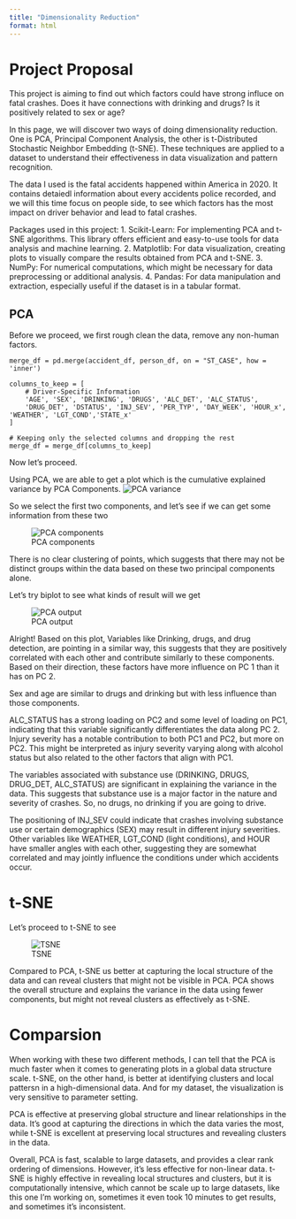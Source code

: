 ```yaml
---
title: "Dimensionality Reduction"
format: html
---
```


# Project Proposal

This project is aiming to find out which factors could have strong influce on fatal crashes. Does it have connections with drinking and drugs? Is it positively related to sex or age?

In this page, we will discover two ways of doing dimensionality reduction. One is PCA, Principal Component Analysis, the other is  t-Distributed Stochastic Neighbor Embedding (t-SNE). These techniques are applied to a dataset to understand their effectiveness in data visualization and pattern recognition.

The data I used is the fatal accidents happened within America in 2020. It contains detaiedl information about every accidents police recorded, and we will this time focus on people side, to see which factors has the most impact on driver behavior and lead to fatal crashes.

Packages used in this project:
1. Scikit-Learn: For implementing PCA and t-SNE algorithms. This library offers efficient and easy-to-use tools for data analysis and machine learning.
2. Matplotlib: For data visualization, creating plots to visually compare the results obtained from PCA and t-SNE.
3. NumPy: For numerical computations, which might be necessary for data preprocessing or additional analysis.
4. Pandas: For data manipulation and extraction, especially useful if the dataset is in a tabular format.


## PCA

Before we proceed, we first rough clean the data, remove any non-human factors.

```.python
merge_df = pd.merge(accident_df, person_df, on = "ST_CASE", how = 'inner')

columns_to_keep = [
    # Driver-Specific Information
    'AGE', 'SEX', 'DRINKING', 'DRUGS', 'ALC_DET', 'ALC_STATUS', 
    'DRUG_DET', 'DSTATUS', 'INJ_SEV', 'PER_TYP', 'DAY_WEEK', 'HOUR_x', 'WEATHER', 'LGT_COND','STATE_x'
]

# Keeping only the selected columns and dropping the rest
merge_df = merge_df[columns_to_keep]
```

Now let's proceed.

Using PCA, we are able to get a plot which is the cumulative explained variance by PCA Components.
![PCA variance](images/PCA%20pc%20counts.png)

So we select the first two components, and let's see if we can get some information from these two

![PCA components](images/PCA%202%20PC.png)

There is no clear clustering of points, which suggests that there may not be distinct groups within the data based on these two principal components alone.

Let's try biplot to see what kinds of result will we get

![PCA output](images/PCA%202PC%20output.png)

Alright! Based on this plot, Variables like Drinking, drugs, and drug detection, are pointing in a similar way, this suggests that they are positively correlated with each other and contribute similarly to these components. Based on their direction, these factors have more influence on PC 1 than it has on PC 2.

Sex and age are similar to drugs and drinking but with less influence than those components.

ALC_STATUS has a strong loading on PC2 and some level of loading on PC1, indicating that this variable significantly differentiates the data along PC 2. Injury severity has a notable contribution to both PC1 and PC2, but more on PC2. This might be interpreted as injury severity varying along with alcohol status but also related to the other factors that align with PC1.

The variables associated with substance use (DRINKING, DRUGS, DRUG_DET, ALC_STATUS) are significant in explaining the variance in the data. This suggests that substance use is a major factor in the nature and severity of crashes. So, no drugs, no drinking if you are going to drive.

The positioning of INJ_SEV could indicate that crashes involving substance use or certain demographics (SEX) may result in different injury severities. Other variables like WEATHER, LGT_COND (light conditions), and HOUR have smaller angles with each other, suggesting they are somewhat correlated and may jointly influence the conditions under which accidents occur.



# t-SNE

Let's proceed to t-SNE to see

![TSNE](images/TSNE%20plot.png)

Compared to PCA, t-SNE us better at capturing the local structure of the data and can reveal clusters that might not be visible in PCA. PCA shows the overall structure and explains the variance in the data using fewer components, but might not reveal clusters as effectively as t-SNE.


# Comparsion

When working with these two different methods, I can tell that the PCA is much faster when it comes to generating plots in a global data structure scale. t-SNE, on the other hand, is  better at identifying clusters and local pattersn in a high-dimensional data. And for my dataset, the visualization is very sensitive to parameter setting.

PCA is effective at preserving global structure and linear relationships in the data. It's good at capturing the directions in which the data varies the most, while t-SNE is excellent at preserving local structures and revealing clusters in the data.

Overall, PCA is fast, scalable to large datasets, and provides a clear rank ordering of dimensions. However, it's less effective for non-linear data. t-SNE is highly effective in revealing local structures and clusters, but it is computationally intensive, which cannot be scale up to large datasets, like this one I'm working on, sometimes it even took 10 minutes to get results, and sometimes it's inconsistent.